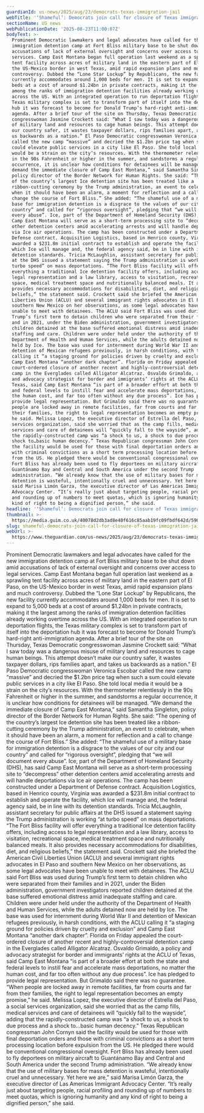 ```yaml
---
guardianId: us-news/2025/aug/23/democrats-texas-immigration-jail
webTitle: '‘Shameful’: Democrats join call for closure of Texas immigration jail'
sectionName: US news
webPublicationDate: '2025-08-23T11:00:07Z'
bodyText: >-
  Prominent Democratic lawmakers and legal advocates have called for the new
  immigration detention camp at Fort Bliss military base to be shut down amid
  accusations of lack of external oversight and concerns over access to legal
  services. Camp East Montana began full operation last weekend as a sprawling
  tent facility across acres of military land in the eastern part of El Paso, on
  the US-Mexico border in west Texas, amid rapid expansion plans and much
  controversy. Dubbed the “Lone Star Lockup” by Republicans, the new facility
  currently accommodates around 1,000 beds for men. It is set to expand to 5,000
  beds at a cost of around $1.24bn in private contracts, making it the largest
  among the ranks of immigration detention facilities already working overtime
  across the US. With an integrated operation to run deportation flights, the
  Texas military complex is set to transform part of itself into the deportation
  hub it was forecast to become for Donald Trump’s hard-right anti-immigration
  agenda. After a brief tour of the site on Thursday, Texas Democratic
  congresswoman Jasmine Crockett said: “What I saw today was a dangerous misuse
  of military land and resources to cage human beings. This attempt doesn’t make
  our country safer, it wastes taxpayer dollars, rips families apart, and takes
  us backwards as a nation.” El Paso Democratic congresswoman Veronica Escobar
  called the new camp “massive” and decried the $1.2bn price tag when such a sum
  could elevate public services in a city like El Paso. She told local media it
  would be a strain on the city’s resources. With the thermometer relentlessly
  in the 90s Fahrenheit or higher in the summer, and sandstorms a regular
  occurrence, it is unclear how conditions for detainees will be managed. “We
  demand the immediate closure of Camp East Montana,” said Samantha Singleton,
  policy director of the Border Network for Human Rights. She said: “The opening
  of the country’s largest Ice detention site has been treated like a
  ribbon-cutting ceremony by the Trump administration, an event to celebrate,
  when it should have been an alarm, a moment for reflection and a call to
  change the course of Fort Bliss.” She added: “The shameful use of a military
  base for immigration detention is a disgrace to the values of our city and our
  country” and called for “rigorous oversight”, pledging that “we will document
  every abuse”. Ice, part of the Department of Homeland Security (DHS), has said
  Camp East Montana will serve as a short-term processing site to “decompress”
  other detention centers amid accelerating arrests and will handle deportations
  via Ice air operations. The camp has been constructed under a Department of
  Defense contract. Acquisition Logistics, based in Henrico county, Virginia was
  awarded a $231.8m initial contract to establish and operate the facility,
  which Ice will manage and, the federal agency said, be in line with its
  detention standards. Tricia McLaughlin, assistant secretary for public affairs
  at the DHS issued a statement saying the Trump administration is working “at
  turbo speed” on mass deportations. “The Fort Bliss facility will offer
  everything a traditional Ice detention facility offers, including access to
  legal representation and a law library, access to visitation, recreational
  space, medical treatment space and nutritionally balanced meals. It also
  provides necessary accommodations for disabilities, diet, and religious
  beliefs,” the statement said. Crockett said she briefed the American Civil
  Liberties Union (ACLU) and several immigrant rights advocates in El Paso and
  southern New Mexico on her observations, as some legal advocates have been
  unable to meet with detainees. The ACLU said Fort Bliss was used during
  Trump’s first term to detain children who were separated from their families
  and in 2021, under the Biden administration, government investigators reported
  children detained at the base suffered emotional distress amid inadequate
  staffing and care. Children were under held under the authority of the
  Department of Health and Human Services, while the adults detained now are
  held by Ice. The base was used for internment during World War II and
  detention of Mexican refugees previously, in harsh conditions, with the ACLU
  calling it “a staging ground for policies driven by cruelty and exclusion” and
  Camp East Montana “another dark chapter”. Florida on Friday appealed the
  court-ordered closure of another recent and highly-controversial detention
  camp in the Everglades called Alligator Alcatraz. Osvaldo Grimaldo, a policy
  and advocacy strategist for border and immigrants’ rights at the ACLU of
  Texas, said Camp East Montana “is part of a broader effort at both the state
  and federal levels to instill fear and accelerate mass deportations, no matter
  the human cost, and far too often without any due process”. Ice has pledged to
  provide legal representation. But Grimaldo said there was no guarantee. “When
  people are locked away in remote facilities, far from courts and far from
  their families, the right to legal representation becomes an empty promise,”
  he said. Melissa Lopez, the executive director of Estrella del Paso, a social
  services organization, said she worried that as the camp fills, medical
  services and care of detainees will “quickly fall to the wayside”, adding that
  the rapidly-constructed camp was “a shock to us, a shock to due process and a
  shock to…basic human decency.” Texas Republican congressman John Cornyn said
  the facility would be used for those with final deportation orders and those
  with criminal convictions as a short term processing location before expulsion
  from the US. He pledged there would be conventional congressional oversight.
  Fort Bliss has already been used to fly deportees on military aircraft to
  Guantánamo Bay and Central and South America under the second Trump
  administration. “We already know that the use of military bases for mass
  detention is wasteful, intentionally cruel and unnecessary. Yet here we are,”
  said Marisa Limón Garza, the executive director of Las Americas Immigrant
  Advocacy Center. “It’s really just about targeting people, racial profiling
  and rounding up of numbers to meet quotas, which is ignoring humanity and any
  kind of right to being a dignified person,” she said.
headline: '‘Shameful’: Democrats join call for closure of Texas immigration jail'
thumbnail: >-
  https://media.guim.co.uk/40078d2db3ad8e40f616c85aab19fc09fbdf642d/590_0_3333_2667/500.jpg
slug: shameful-democrats-join-call-for-closure-of-texas-immigration-jail
webUrl: >-
  https://www.theguardian.com/us-news/2025/aug/23/democrats-texas-immigration-jail
---
```

Prominent Democratic lawmakers and legal advocates have called for the new immigration detention camp at Fort Bliss military base to be shut down amid accusations of lack of external oversight and concerns over access to legal services. Camp East Montana began full operation last weekend as a sprawling tent facility across acres of military land in the eastern part of El Paso, on the US-Mexico border in west Texas, amid rapid expansion plans and much controversy. Dubbed the “Lone Star Lockup” by Republicans, the new facility currently accommodates around 1,000 beds for men. It is set to expand to 5,000 beds at a cost of around $1.24bn in private contracts, making it the largest among the ranks of immigration detention facilities already working overtime across the US. With an integrated operation to run deportation flights, the Texas military complex is set to transform part of itself into the deportation hub it was forecast to become for Donald Trump’s hard-right anti-immigration agenda. After a brief tour of the site on Thursday, Texas Democratic congresswoman Jasmine Crockett said: “What I saw today was a dangerous misuse of military land and resources to cage human beings. This attempt doesn’t make our country safer, it wastes taxpayer dollars, rips families apart, and takes us backwards as a nation.” El Paso Democratic congresswoman Veronica Escobar called the new camp “massive” and decried the $1.2bn price tag when such a sum could elevate public services in a city like El Paso. She told local media it would be a strain on the city’s resources. With the thermometer relentlessly in the 90s Fahrenheit or higher in the summer, and sandstorms a regular occurrence, it is unclear how conditions for detainees will be managed. “We demand the immediate closure of Camp East Montana,” said Samantha Singleton, policy director of the Border Network for Human Rights. She said: “The opening of the country’s largest Ice detention site has been treated like a ribbon-cutting ceremony by the Trump administration, an event to celebrate, when it should have been an alarm, a moment for reflection and a call to change the course of Fort Bliss.” She added: “The shameful use of a military base for immigration detention is a disgrace to the values of our city and our country” and called for “rigorous oversight”, pledging that “we will document every abuse”. Ice, part of the Department of Homeland Security (DHS), has said Camp East Montana will serve as a short-term processing site to “decompress” other detention centers amid accelerating arrests and will handle deportations via Ice air operations. The camp has been constructed under a Department of Defense contract. Acquisition Logistics, based in Henrico county, Virginia was awarded a $231.8m initial contract to establish and operate the facility, which Ice will manage and, the federal agency said, be in line with its detention standards. Tricia McLaughlin, assistant secretary for public affairs at the DHS issued a statement saying the Trump administration is working “at turbo speed” on mass deportations. “The Fort Bliss facility will offer everything a traditional Ice detention facility offers, including access to legal representation and a law library, access to visitation, recreational space, medical treatment space and nutritionally balanced meals. It also provides necessary accommodations for disabilities, diet, and religious beliefs,” the statement said. Crockett said she briefed the American Civil Liberties Union (ACLU) and several immigrant rights advocates in El Paso and southern New Mexico on her observations, as some legal advocates have been unable to meet with detainees. The ACLU said Fort Bliss was used during Trump’s first term to detain children who were separated from their families and in 2021, under the Biden administration, government investigators reported children detained at the base suffered emotional distress amid inadequate staffing and care. Children were under held under the authority of the Department of Health and Human Services, while the adults detained now are held by Ice. The base was used for internment during World War II and detention of Mexican refugees previously, in harsh conditions, with the ACLU calling it “a staging ground for policies driven by cruelty and exclusion” and Camp East Montana “another dark chapter”. Florida on Friday appealed the court-ordered closure of another recent and highly-controversial detention camp in the Everglades called Alligator Alcatraz. Osvaldo Grimaldo, a policy and advocacy strategist for border and immigrants’ rights at the ACLU of Texas, said Camp East Montana “is part of a broader effort at both the state and federal levels to instill fear and accelerate mass deportations, no matter the human cost, and far too often without any due process”. Ice has pledged to provide legal representation. But Grimaldo said there was no guarantee. “When people are locked away in remote facilities, far from courts and far from their families, the right to legal representation becomes an empty promise,” he said. Melissa Lopez, the executive director of Estrella del Paso, a social services organization, said she worried that as the camp fills, medical services and care of detainees will “quickly fall to the wayside”, adding that the rapidly-constructed camp was “a shock to us, a shock to due process and a shock to…basic human decency.” Texas Republican congressman John Cornyn said the facility would be used for those with final deportation orders and those with criminal convictions as a short term processing location before expulsion from the US. He pledged there would be conventional congressional oversight. Fort Bliss has already been used to fly deportees on military aircraft to Guantánamo Bay and Central and South America under the second Trump administration. “We already know that the use of military bases for mass detention is wasteful, intentionally cruel and unnecessary. Yet here we are,” said Marisa Limón Garza, the executive director of Las Americas Immigrant Advocacy Center. “It’s really just about targeting people, racial profiling and rounding up of numbers to meet quotas, which is ignoring humanity and any kind of right to being a dignified person,” she said.
